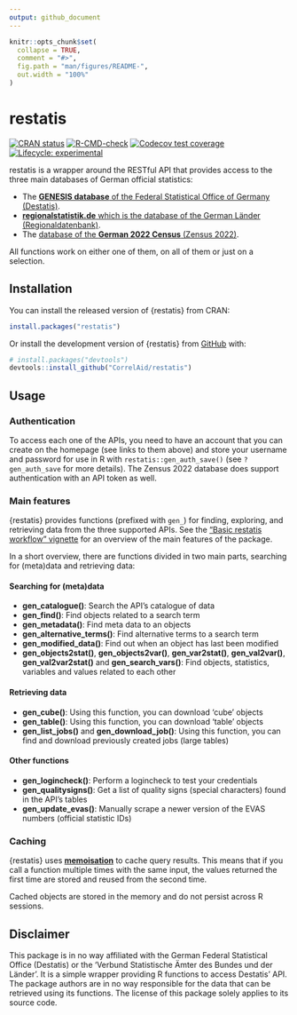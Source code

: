 ```yaml
---
output: github_document
---
```


<!-- README.md is generated from README.Rmd. Please edit that file -->

```r
knitr::opts_chunk$set(
  collapse = TRUE,
  comment = "#>",
  fig.path = "man/figures/README-",
  out.width = "100%"
)
```

# restatis

<!-- badges: start -->
[![CRAN status](https://www.r-pkg.org/badges/version/restatis)](https://CRAN.R-project.org/package=restatis)
[![R-CMD-check](https://github.com/CorrelAid/restatis/actions/workflows/R-CMD-check.yaml/badge.svg)](https://github.com/CorrelAid/restatis/actions/workflows/R-CMD-check.yaml)
[![Codecov test coverage](https://codecov.io/gh/CorrelAid/restatis/branch/main/graph/badge.svg)](https://app.codecov.io/gh/CorrelAid/restatis?branch=main)
[![Lifecycle: experimental](https://img.shields.io/badge/lifecycle-experimental-orange.svg)](https://lifecycle.r-lib.org/articles/stages.html#experimental)
<!-- badges: end -->

restatis is a wrapper around the RESTful API that provides access to the three main databases of German official statistics:

- The [**GENESIS database** of the Federal Statistical Office of Germany (Destatis)](https://www-genesis.destatis.de/genesis/online).
- [**regionalstatistik.de** which is the database of the German Länder (Regionaldatenbank)](https://www.regionalstatistik.de/genesis/online/).
- The [database of the **German 2022 Census** (Zensus 2022)](https://ergebnisse.zensus2022.de/datenbank/online/).

All functions work on either one of them, on all of them or just on a selection.

## Installation

You can install the released version of {restatis} from CRAN:

``` r
install.packages("restatis")
```

Or install the development version of {restatis} from [GitHub](https://github.com/CorrelAid/restatis) with:

``` r
# install.packages("devtools")
devtools::install_github("CorrelAid/restatis")
```

## Usage

### Authentication

To access each one of the APIs, you need to have an account that you can create on the homepage (see links to them above) and store your username and password for use in R with `restatis::gen_auth_save()` (see `?gen_auth_save` for more details). The Zensus 2022 database does support authentication with an API token as well.

### Main features

{restatis} provides functions (prefixed with `gen_`) for finding, exploring, and retrieving data from the three supported APIs. See the ["Basic restatis workflow" vignette](https://correlaid.github.io/restatis/articles/restatis.html) for an overview of the main features of the package.

In a short overview, there are functions divided in two main parts, searching for (meta)data and retrieving data:

#### Searching for (meta)data
- **gen_catalogue()**: Search the API's catalogue of data
- **gen_find()**: Find objects related to a search term
- **gen_metadata()**: Find meta data to an objects
- **gen_alternative_terms()**: Find alternative terms to a search term
- **gen_modified_data()**: Find out when an object has last been modified
- **gen_objects2stat()**, **gen_objects2var()**, **gen_var2stat()**, **gen_val2var()**, **gen_val2var2stat()** and **gen_search_vars()**: Find objects, statistics, variables and values related to each other

#### Retrieving data
- **gen_cube()**: Using this function, you can download 'cube' objects
- **gen_table()**: Using this function, you can download 'table' objects 
- **gen_list_jobs()** and **gen_download_job()**: Using this function, you can find and download previously created jobs (large tables)

#### Other functions
- **gen_logincheck()**: Perform a logincheck to test your credentials
- **gen_qualitysigns()**: Get a list of quality signs (special characters) found in the API's tables
- **gen_update_evas()**: Manually scrape a newer version of the EVAS numbers (official statistic IDs)

### Caching

{restatis} uses [**memoisation**](https://github.com/r-lib/memoise) to cache query results. This means that if you call a function multiple times with the same input, the values returned the first time are stored and reused from the second time.

Cached objects are stored in the memory and do not persist across R sessions.

## Disclaimer

This package is in no way affiliated with the German Federal Statistical Office (Destatis) or the 'Verbund Statistische Ämter des Bundes und der Länder'. It is a simple wrapper providing R functions to access Destatis' API. The package authors are in no way responsible for the data that can be retrieved using its functions. The license of this package solely applies to its source code. 
